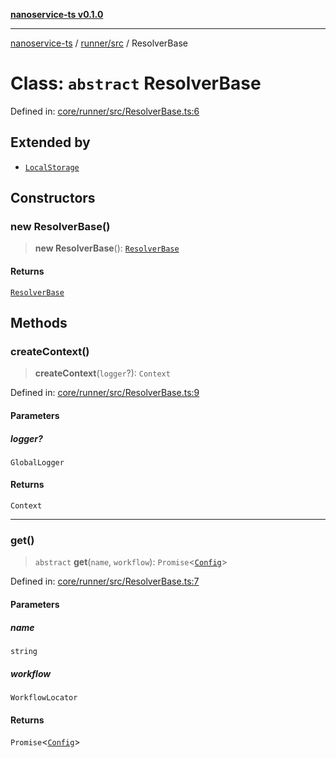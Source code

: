 [**nanoservice-ts v0.1.0**](/docs/ref/README)

***

[nanoservice-ts](/docs/ref/README) / [runner/src](/docs/ref/runner/src/README) / ResolverBase

# Class: `abstract` ResolverBase

Defined in: [core/runner/src/ResolverBase.ts:6](https://github.com/deskree-inc/nanoservice-ts/blob/ba7c322d2df8c8713881891584f33c6c7ed154ba/core/runner/src/ResolverBase.ts#L6)

## Extended by

- [`LocalStorage`](/docs/ref/runner/src/classes/LocalStorage)

## Constructors

### new ResolverBase()

> **new ResolverBase**(): [`ResolverBase`](/docs/ref/runner/src/classes/ResolverBase)

#### Returns

[`ResolverBase`](/docs/ref/runner/src/classes/ResolverBase)

## Methods

### createContext()

> **createContext**(`logger`?): `Context`

Defined in: [core/runner/src/ResolverBase.ts:9](https://github.com/deskree-inc/nanoservice-ts/blob/ba7c322d2df8c8713881891584f33c6c7ed154ba/core/runner/src/ResolverBase.ts#L9)

#### Parameters

##### logger?

`GlobalLogger`

#### Returns

`Context`

***

### get()

> `abstract` **get**(`name`, `workflow`): `Promise`\<[`Config`](/docs/ref/runner/src/type-aliases/Config)\>

Defined in: [core/runner/src/ResolverBase.ts:7](https://github.com/deskree-inc/nanoservice-ts/blob/ba7c322d2df8c8713881891584f33c6c7ed154ba/core/runner/src/ResolverBase.ts#L7)

#### Parameters

##### name

`string`

##### workflow

`WorkflowLocator`

#### Returns

`Promise`\<[`Config`](/docs/ref/runner/src/type-aliases/Config)\>
